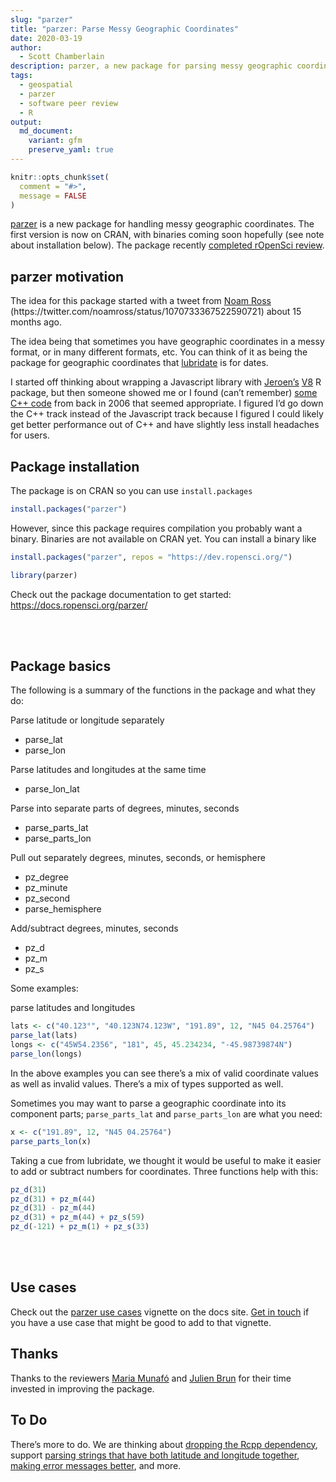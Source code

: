 ```yaml
---
slug: "parzer"
title: "parzer: Parse Messy Geographic Coordinates"
date: 2020-03-19
author:
  - Scott Chamberlain
description: parzer, a new package for parsing messy geographic coordinates.
tags:
  - geospatial
  - parzer
  - software peer review
  - R
output: 
  md_document:
    variant: gfm
    preserve_yaml: true
---
```


```r
knitr::opts_chunk$set(
  comment = "#>",
  message = FALSE
)
```

[parzer][] is a new package for handling messy geographic coordinates. 
The first version is now on CRAN, with binaries coming soon hopefully (see
note about installation below). The package recently [completed rOpenSci
review](https://github.com/ropensci/onboarding/issues/341).

parzer motivation
------------------

The idea for this package started with a tweet from [Noam Ross](https://ropensci.org/author/noam-ross/) 
(https://twitter.com/noamross/status/1070733367522590721) about 15 months ago.

The idea being that sometimes you have geographic coordinates in a messy
format, or in many different formats, etc. You can think of it as being
the package for geographic coordinates that [lubridate][] is for dates.

I started off thinking about wrapping a Javascript library with [Jeroen's][jeroen]
[V8][] R package, but then someone showed me or I found (can't remember) [some C++ code][cll]
from back in 2006 that seemed appropriate. I figured I'd go down the C++
track instead of the Javascript track because I figured I could likely get
better performance out of C++ and have slightly less install headaches for users.


Package installation
------------------

The package is on CRAN so you can use `install.packages`

```r
install.packages("parzer")
```

However, since this package requires compilation you probably want a binary.
Binaries are not available on CRAN yet. You can install a binary like

```r
install.packages("parzer", repos = "https://dev.ropensci.org/")
```

```r
library(parzer)
```

Check out the package documentation to get started: <https://docs.ropensci.org/parzer/>

<br><br>

Package basics
------------------

The following is a summary of the functions in the package and what they do:

Parse latitude or longitude separately

- parse_lat
- parse_lon

Parse latitudes and longitudes at the same time

- parse_lon_lat

Parse into separate parts of degrees, minutes, seconds

- parse_parts_lat
- parse_parts_lon

Pull out separately degrees, minutes, seconds, or hemisphere

- pz_degree
- pz_minute
- pz_second
- parse_hemisphere

Add/subtract degrees, minutes, seconds

- pz_d
- pz_m
- pz_s

Some examples:

parse latitudes and longitudes

```r
lats <- c("40.123°", "40.123N74.123W", "191.89", 12, "N45 04.25764")
parse_lat(lats)
longs <- c("45W54.2356", "181", 45, 45.234234, "-45.98739874N")
parse_lon(longs)
```

In the above examples you can see there's a mix of valid coordinate
values as well as invalid values. There's a mix of types supported as well.

Sometimes you may want to parse a geographic coordinate into its component
parts; `parse_parts_lat` and `parse_parts_lon` are what you need:

```r
x <- c("191.89", 12, "N45 04.25764")
parse_parts_lon(x)
```

Taking a cue from lubridate, we thought it would be useful to make it easier
to add or subtract numbers for coordinates. Three functions help with this:

```r
pz_d(31)
pz_d(31) + pz_m(44)
pz_d(31) - pz_m(44)
pz_d(31) + pz_m(44) + pz_s(59)
pz_d(-121) + pz_m(1) + pz_s(33)
```

<br><br>

Use cases
------------------

Check out the [parzer use cases][usecases] vignette on the docs site.
[Get in touch](https://github.com/ropensci/parzer/issues) if you have a use case that
might be good to add to that vignette.


Thanks
------------------

Thanks to the reviewers [Maria Munafó](https://github.com/mvickm)
and [Julien Brun](https://github.com/brunj7) for their time invested
in improving the package.

To Do
------------------

There's more to do. We are thinking about [dropping the Rcpp dependency](https://github.com/ropensci/parzer/issues/17),
support [parsing strings that have both latitude and longitude together](https://github.com/ropensci/parzer/issues/3),
[making error messages better](https://github.com/ropensci/parzer/issues/5), and more.

[parzer]: https://github.com/ropensci/parzer
[usecases]: https://docs.ropensci.org/parzer/articles/use_cases.html
[lubridate]: https://cloud.r-project.org/web/packages/lubridate/
[cll]: https://www.codeproject.com/Articles/15659/Longitude-Latitude-String-Parser-and-Formatter
[jeroen]: https://ropensci.org/author/jeroen-ooms/
[V8]: https://cloud.r-project.org/web/packages/V8/
